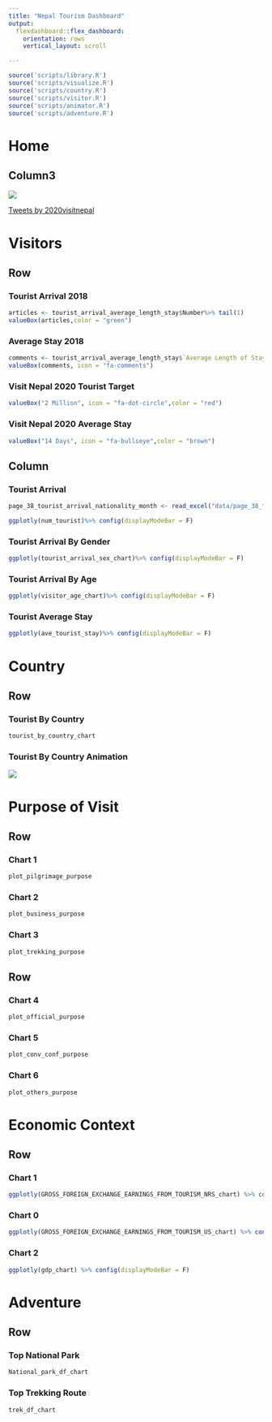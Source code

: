 ```yaml
---
title: "Nepal Tourism Dashboard"
output: 
  flexdashboard::flex_dashboard:
    orientation: rows
    vertical_layout: scroll

---
```


```r
source('scripts/library.R')
source('scripts/visualize.R')
source('scripts/country.R')
source('scripts/visitor.R')
source('scripts/animator.R')
source('scripts/adventure.R')
```

Home 
=====================================  
    



Column3
-----------------------------------------------------------------------

![](https://nepalimag.com/wp-content/uploads/2018/08/VISIT-NEPAL-2020-TRAVEL-NEPAL-WELCOME-NEPAL.jpeg)

<a class="twitter-timeline" href="https://twitter.com/2020visitnepal?ref_src=twsrc%5Etfw">Tweets by 2020visitnepal</a> <script async src="https://platform.twitter.com/widgets.js" charset="utf-8"></script>



Visitors
=====================================     

Row {data-width=150}
-----------------------------------------------------------------------

### Tourist Arrival 2018 {.value-box}

```r
articles <- tourist_arrival_average_length_stay$Number%>% tail(1)
valueBox(articles,color = "green")
```

### Average Stay 2018 {.value-box}

```r
comments <- tourist_arrival_average_length_stay$`Average Length of Stay`%>% tail(1) 
valueBox(comments, icon = "fa-comments")
```

### Visit Nepal 2020 Tourist Target {.value-box}

```r
valueBox("2 Million", icon = "fa-dot-circle",color = "red")
```


### Visit Nepal 2020 Average Stay {.value-box}

```r
valueBox("14 Days", icon = "fa-bullseye",color = "brown")
```

 Column {.tabset .tabset-fade data-width=700 .colored }
-----------------------------------------------------------------------
   
<!-- ### Chart 0 {.no-padding} -->

<!-- ```{r} -->
<!-- tourist_arrival_average_length_stay <- read_excel("data/tourist_arrival_average_length_stay.xlsx") -->
<!-- ``` -->


<!-- ```{r} -->
<!-- hchart(tourist_arrival_average_length_stay,"spline", hcaes(x = Year,y = Number),name = "Number of Tourist") -->

<!-- ``` -->

    
### Tourist Arrival {.no-padding}

```r
page_38_tourist_arrival_nationality_month <- read_excel("data/page_38_tourist_arrival_nationality_month.xlsx")
```

```r
ggplotly(num_tourist)%>% config(displayModeBar = F)
```


    
### Tourist Arrival By Gender {.no-padding}

```r
ggplotly(tourist_arrival_sex_chart)%>% config(displayModeBar = F)
```



    
### Tourist Arrival By Age {.no-padding}

```r
ggplotly(visitor_age_chart)%>% config(displayModeBar = F)
```






   
### Tourist Average Stay {.no-padding}

```r

ggplotly(ave_tourist_stay)%>% config(displayModeBar = F)
```   


Country 
=====================================     
   
Row {data-height=600}
-------------------------------------

### Tourist By Country

```r

tourist_by_country_chart
```


   
### Tourist By Country Animation

![](https://raw.githubusercontent.com/sdiwash/plot_animator/master/simulations.gif?token=AEV2AF6O4T5CM3UQMAIJIZC574C66)
    

<!-- NewPage1 {data-navmenu="Region" data-icon="fa-list"} -->
<!-- =====================================      -->

<!-- Row {data-height=600} -->
<!-- ------------------------------------- -->
<!-- ======= -->


Purpose of Visit
=======

Row {data-height=600}
-------------------------------------


### Chart 1

```r
plot_pilgrimage_purpose  
```

### Chart 2

```r
plot_business_purpose
```

### Chart 3

```r
plot_trekking_purpose

```

Row {data-height=600}
-------------------------------------


### Chart 4

```r
plot_official_purpose
```

### Chart 5

```r
plot_conv_conf_purpose
```

### Chart 6

```r
plot_others_purpose
```


Economic Context
=====================================     
   
Row {data-height=600}
-------------------------------------

### Chart 1

```r

ggplotly(GROSS_FOREIGN_EXCHANGE_EARNINGS_FROM_TOURISM_NRS_chart) %>% config(displayModeBar = F)
```


### Chart 0

```r
ggplotly(GROSS_FOREIGN_EXCHANGE_EARNINGS_FROM_TOURISM_US_chart) %>% config(displayModeBar = F)

```

   
### Chart 2

```r
ggplotly(gdp_chart) %>% config(displayModeBar = F)

```   


Adventure
==============================================

Row {data-height=600}
-------------------------------------

### Top National Park

```r

National_park_df_chart
```


### Top Trekking Route

```r
trek_df_chart

```

  
